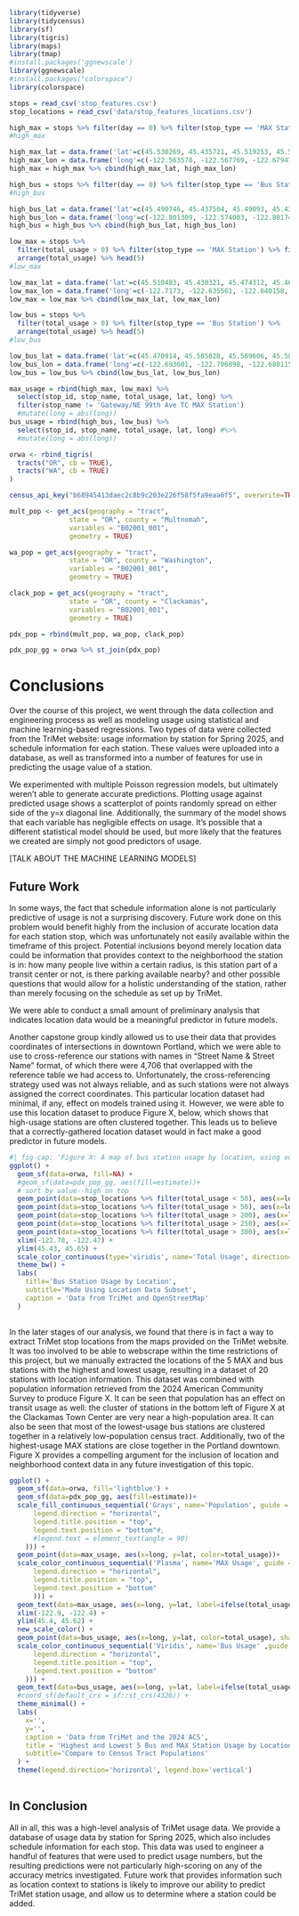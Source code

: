 
```r
library(tidyverse) 
library(tidycensus)
library(sf)
library(tigris)
library(maps)
library(tmap)
#install.packages('ggnewscale')
library(ggnewscale)
#install.packages("colorspace")
library(colorspace)
```

```r
stops = read_csv('stop_features.csv')
stop_locations = read_csv('data/stop_features_locations.csv')
```

```r
high_max = stops %>% filter(day == 0) %>% filter(stop_type == 'MAX Station') %>% arrange(desc(total_usage)) %>% head(5)
#high_max
```


```r
high_max_lat = data.frame('lat'=c(45.530269, 45.435721, 45.519253, 45.587584, 45.530057))
high_max_lon = data.frame('long'=c(-122.563578, -122.567769, -122.679475, -122.5931, -122.664917))
high_max = high_max %>% cbind(high_max_lat, high_max_lon)
```


```r
high_bus = stops %>% filter(day == 0) %>% filter(stop_type == 'Bus Station') %>% arrange(desc(total_usage)) %>% head(5)
#high_bus
```

```r
high_bus_lat = data.frame('lat'=c(45.490746, 45.437504, 45.49093, 45.435666, 45.5299))
high_bus_lon = data.frame('long'=c(-122.801309, -122.574003, -122.801741, -122.568707, -122.563177))
high_bus = high_bus %>% cbind(high_bus_lat, high_bus_lon)
```


```r
low_max = stops %>%
  filter(total_usage > 0) %>% filter(stop_type == 'MAX Station') %>% filter(day == 0) %>%
  arrange(total_usage) %>% head(5)
#low_max
```

```r
low_max_lat = data.frame('lat'=c(45.510483, 45.430321, 45.474312, 45.468462, 45.474182))
low_max_lon = data.frame('long'=c(-122.7173, -122.635561, -122.640158, -122.567216, -122.63978))
low_max = low_max %>% cbind(low_max_lat, low_max_lon)
```

```r
low_bus = stops %>%
  filter(total_usage > 0) %>% filter(stop_type == 'Bus Station') %>% 
  arrange(total_usage) %>% head(5)
#low_bus
```

```r
low_bus_lat = data.frame('lat'=c(45.470914, 45.585828, 45.589606, 45.589573, 45.599807))
low_bus_lon = data.frame('long'=c(-122.693601, -122.706898, -122.680115, -122.683481, -122.676919))
low_bus = low_bus %>% cbind(low_bus_lat, low_bus_lon)
```

```r
max_usage = rbind(high_max, low_max) %>% 
  select(stop_id, stop_name, total_usage, lat, long) %>% 
  filter(stop_name != 'Gateway/NE 99th Ave TC MAX Station')
  #mutate(long = abs(long))
bus_usage = rbind(high_bus, low_bus) %>% 
  select(stop_id, stop_name, total_usage, lat, long) #%>% 
  #mutate(long = abs(long))
```

```r
orwa <- rbind_tigris(
  tracts("OR", cb = TRUE), 
  tracts("WA", cb = TRUE)
)
```


```r
census_api_key("b68945413daec2c8b9c203e226f58f5fa9eaa6f5", overwrite=TRUE)
```

```r
mult_pop <- get_acs(geography = "tract", 
               state = "OR", county = "Multnomah",
               variables = "B02001_001", 
               geometry = TRUE)

wa_pop = get_acs(geography = "tract", 
               state = "OR", county = "Washington",
               variables = "B02001_001", 
               geometry = TRUE)

clack_pop = get_acs(geography = "tract", 
               state = "OR", county = "Clackamas",
               variables = "B02001_001", 
               geometry = TRUE)

pdx_pop = rbind(mult_pop, wa_pop, clack_pop)

pdx_pop_gg = orwa %>% st_join(pdx_pop)
```

# Conclusions

Over the course of this project, we went through the data collection and engineering process as well as modeling usage using statistical and machine learning-based regressions. Two types of data were collected from the TriMet website: usage information by station for Spring 2025, and schedule information for each station. These values were uploaded into a database, as well as transformed into a number of features for use in predicting the usage value of a station. 

We experimented with multiple Poisson regression models, but ultimately weren’t able to generate accurate predictions. Plotting usage against predicted usage shows a scatterplot of points randomly spread on either side of the y=x diagonal line. Additionally, the summary of the model shows that each variable has negligible effects on usage. It’s possible that a different statistical model should be used, but more likely that the features we created are simply not good predictors of usage.

[TALK ABOUT THE MACHINE LEARNING MODELS]

## Future Work 

In some ways, the fact that schedule information alone is not particularly predictive of usage is not a surprising discovery. Future work done on this problem would benefit highly from the inclusion of accurate location data for each station stop, which was unfortunately not easily available within the timeframe of this project. Potential inclusions beyond merely location data could be information that provides context to the neighborhood the station is in: how many people live within a certain radius, is this station part of a transit center or not, is there parking available nearby? and other possible questions that would allow for a holistic understanding of the station, rather than merely focusing on the schedule as set up by TriMet. 

We were able to conduct a small amount of preliminary analysis that indicates location data would be a meaningful predictor in future models. 

Another capstone group kindly allowed us to use their data that provides coordinates of intersections in downtown Portland, which we were able to use to cross-reference our stations with names in "Street Name & Street Name" format, of which there were 4,706 that overlapped with the reference table we had access to. Unfortunately, the cross-referencing strategy used was not always reliable, and as such stations were not always assigned the correct coordinates. This particular location dataset had minimal, if any, effect on models trained using it. However, we were able to use this location dataset to produce Figure X, below, which shows that high-usage stations are often clustered together. This leads us to believe that a correctly-gathered location dataset would in fact make a good predictor in future models. 

```r
#| fig-cap: 'Figure X: A map of bus station usage by location, using our cross-referenced location dataset. While this dataset was not reliable enough to be used in the models constructed for this project, it can be used to show that high-usage stations are clustered in specific areas, and potentially even along specific lines.'
ggplot() + 
  geom_sf(data=orwa, fill=NA) + 
  #geom_sf(data=pdx_pop_gg, aes(fill=estimate))+
  # sort by value--high on top 
  geom_point(data=stop_locations %>% filter(total_usage < 50), aes(x=long, y=lat, color=total_usage))+
  geom_point(data=stop_locations %>% filter(total_usage > 50), aes(x=long, y=lat, color=total_usage))+
  geom_point(data=stop_locations %>% filter(total_usage > 200), aes(x=long, y=lat, color=total_usage))+
  geom_point(data=stop_locations %>% filter(total_usage > 250), aes(x=long, y=lat, color=total_usage))+
  geom_point(data=stop_locations %>% filter(total_usage > 300), aes(x=long, y=lat, color=total_usage))+
  xlim(-122.78, -122.47) + 
  ylim(45.43, 45.65) +
  scale_color_continuous(type='viridis', name='Total Usage', direction=-1) + 
  theme_bw() +
  labs(
    title='Bus Station Usage by Location', 
    subtitle='Made Using Location Data Subset',
    caption = 'Data from TriMet and OpenStreetMap'
  )
  
```

In the later stages of our analysis, we found that there is in fact a way to extract TriMet stop locations from the maps provided on the TriMet website. It was too involved to be able to webscrape within the time restrictions of this project, but we manually extracted the locations of the 5 MAX and bus stations with the highest and lowest usage, resulting in a dataset of 20 stations with location information. This dataset was combined with population information retrieved from the 2024 American Community Survey to produce Figure X. It can be seen that population has an effect on transit usage as well: the cluster of stations in the bottom left of Figure X at the Clackamas Town Center are very near a high-population area. It can also be seen that most of the lowest-usage bus stations are clustered together in a relatively low-population census tract. Additionally, two of the highest-usage MAX stations are close together in the Portland downtown. Figure X provides a compelling argument for the inclusion of location and neighborhood context data in any future investigation of this topic. 

```r
ggplot() + 
  geom_sf(data=orwa, fill='lightblue') + 
  geom_sf(data=pdx_pop_gg, aes(fill=estimate))+
  scale_fill_continuous_sequential('Grays', name='Population', guide = guide_colorbar(theme = theme(
      legend.direction = "horizontal",
      legend.title.position = "top",
      legend.text.position = "bottom"#,
      #legend.text = element_text(angle = 90)
    ))) + 
  geom_point(data=max_usage, aes(x=long, y=lat, color=total_usage))+ 
  scale_color_continuous_sequential('Plasma', name='MAX Usage', guide = guide_colorbar(theme = theme(
      legend.direction = "horizontal",
      legend.title.position = "top",
      legend.text.position = "bottom"
      ))) + 
  geom_text(data=max_usage, aes(x=long, y=lat, label=ifelse(total_usage>500,as.character(stop_name),'')), hjust=0.5, vjust=1, size=3.25, check_overlap=T)+
  xlim(-122.9, -122.4) + 
  ylim(45.4, 45.62) +
  new_scale_color() + 
  geom_point(data=bus_usage, aes(x=long, y=lat, color=total_usage), shape='triangle')+ 
  scale_color_continuous_sequential('Viridis', name='Bus Usage' ,guide = guide_colorbar(theme = theme(
      legend.direction = "horizontal",
      legend.title.position = "top",
      legend.text.position = "bottom"
    ))) + 
  geom_text(data=bus_usage, aes(x=long, y=lat, label=ifelse(total_usage>500,as.character(stop_name),'')), hjust=0.5, vjust=-1, size=3.25, check_overlap=T)+
  #coord_sf(default_crs = sf::st_crs(4326)) + 
  theme_minimal() + 
  labs(
    x='', 
    y='', 
    caption = 'Data from TriMet and the 2024 ACS', 
    title = 'Highest and Lowest 5 Bus and MAX Station Usage by Location', 
    subtitle='Compare to Census Tract Populations'
  ) + 
  theme(legend.direction='horizontal', legend.box='vertical')
  
```

## In Conclusion

All in all, this was a high-level analysis of TriMet usage data. We provide a database of usage data by station for Spring 2025, which also includes schedule information for each stop. This data was used to engineer a handful of features that were used to predict usage numbers, but the resulting predictions were not particularly high-scoring on any of the accuracy metrics investigated. Future work that provides information such as location context to stations is likely to improve our ability to predict TriMet station usage, and allow us to determine where a station could be added. 

